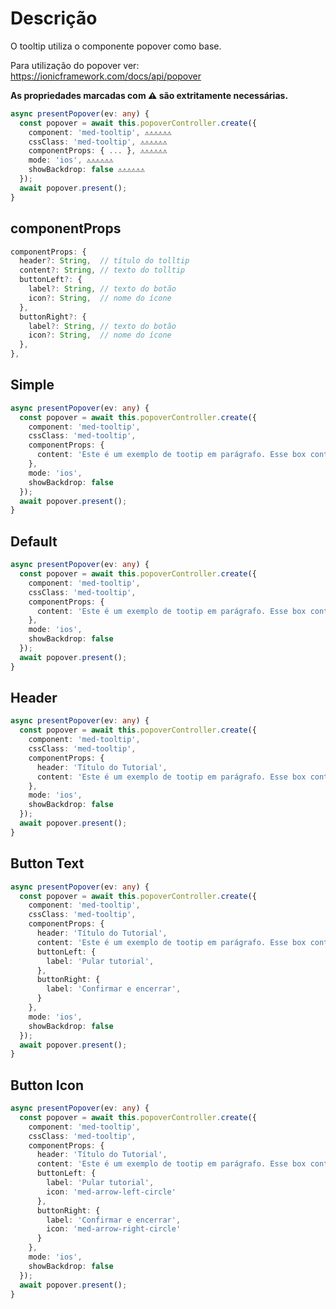 
<Meta title="Components/Global/Tooltip/Usage" />

# Descrição

O tooltip utiliza o componente popover como base.

Para utilização do popover ver: https://ionicframework.com/docs/api/popover

**As propriedades marcadas com ⚠️ são extritamente necessárias.**

```ts
async presentPopover(ev: any) {
  const popover = await this.popoverController.create({
    component: 'med-tooltip', ⚠️⚠️⚠️⚠️⚠️⚠️
    cssClass: 'med-tooltip', ⚠️⚠️⚠️⚠️⚠️⚠️
    componentProps: { ... }, ⚠️⚠️⚠️⚠️⚠️⚠️
    mode: 'ios', ⚠️⚠️⚠️⚠️⚠️⚠️
    showBackdrop: false ⚠️⚠️⚠️⚠️⚠️⚠️
  });
  await popover.present();
}
```

## componentProps

```ts
componentProps: {
  header?: String,  // título do tolltip
  content?: String, // texto do tolltip
  buttonLeft?: {
    label?: String, // texto do botão
    icon?: String,  // nome do ícone
  },
  buttonRight?: {
    label?: String, // texto do botão
    icon?: String,  // nome do ícone
  },
},
```

## Simple

```ts
async presentPopover(ev: any) {
  const popover = await this.popoverController.create({
    component: 'med-tooltip',
    cssClass: 'med-tooltip',
    componentProps: {
      content: 'Este é um exemplo de tootip em parágrafo. Esse box contém o tamanho máximo de texto que pode ser exibido. Acima disso, utilize um modal.',
    },
    mode: 'ios',
    showBackdrop: false
  });
  await popover.present();
}
```

## Default

```ts
async presentPopover(ev: any) {
  const popover = await this.popoverController.create({
    component: 'med-tooltip',
    cssClass: 'med-tooltip',
    componentProps: {
      content: 'Este é um exemplo de tootip em parágrafo. Esse box contém o tamanho máximo de texto que pode ser exibido. Acima disso, utilize um modal.',
    },
    mode: 'ios',
    showBackdrop: false
  });
  await popover.present();
}
```

## Header

```ts
async presentPopover(ev: any) {
  const popover = await this.popoverController.create({
    component: 'med-tooltip',
    cssClass: 'med-tooltip',
    componentProps: {
      header: 'Título do Tutorial',
      content: 'Este é um exemplo de tootip em parágrafo. Esse box contém o tamanho máximo de texto que pode ser exibido. Acima disso, utilize um modal.',
    },
    mode: 'ios',
    showBackdrop: false
  });
  await popover.present();
}
```

## Button Text

```ts
async presentPopover(ev: any) {
  const popover = await this.popoverController.create({
    component: 'med-tooltip',
    cssClass: 'med-tooltip',
    componentProps: {
      header: 'Título do Tutorial',
      content: 'Este é um exemplo de tootip em parágrafo. Esse box contém o tamanho máximo de texto que pode ser exibido. Acima disso, utilize um modal.',
      buttonLeft: {
        label: 'Pular tutorial',
      },
      buttonRight: {
        label: 'Confirmar e encerrar',
      }
    },
    mode: 'ios',
    showBackdrop: false
  });
  await popover.present();
}
```

## Button Icon

```ts
async presentPopover(ev: any) {
  const popover = await this.popoverController.create({
    component: 'med-tooltip',
    cssClass: 'med-tooltip',
    componentProps: {
      header: 'Título do Tutorial',
      content: 'Este é um exemplo de tootip em parágrafo. Esse box contém o tamanho máximo de texto que pode ser exibido. Acima disso, utilize um modal.',
      buttonLeft: {
        label: 'Pular tutorial',
        icon: 'med-arrow-left-circle'
      },
      buttonRight: {
        label: 'Confirmar e encerrar',
        icon: 'med-arrow-right-circle'
      }
    },
    mode: 'ios',
    showBackdrop: false
  });
  await popover.present();
}
```
